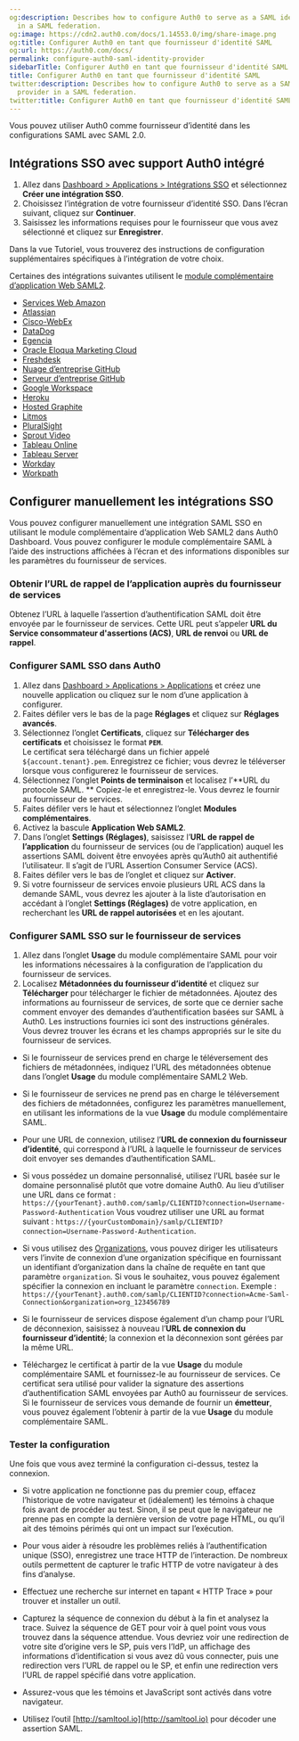 ```yaml
---
og:description: Describes how to configure Auth0 to serve as a SAML identity provider
  in a SAML federation.
og:image: https://cdn2.auth0.com/docs/1.14553.0/img/share-image.png
og:title: Configurer Auth0 en tant que fournisseur d'identité SAML
og:url: https://auth0.com/docs/
permalink: configure-auth0-saml-identity-provider
sidebarTitle: Configurer Auth0 en tant que fournisseur d'identité SAML
title: Configurer Auth0 en tant que fournisseur d'identité SAML
twitter:description: Describes how to configure Auth0 to serve as a SAML identity
  provider in a SAML federation.
twitter:title: Configurer Auth0 en tant que fournisseur d'identité SAML
---
```


Vous pouvez utiliser Auth0 comme fournisseur d’identité dans les configurations SAML avec SAML 2.0.

## Intégrations SSO avec support Auth0 intégré

1. Allez dans [Dashboard > Applications > Intégrations SSO](%24%7Bmanage_url%7D/#/externalapps) et sélectionnez **Créer une intégration SSO**.
2. Choisissez l’intégration de votre fournisseur d’identité SSO. Dans l’écran suivant, cliquez sur **Continuer**.
3. Saisissez les informations requises pour le fournisseur que vous avez sélectionné et cliquez sur **Enregistrer**.

Dans la vue Tutoriel, vous trouverez des instructions de configuration supplémentaires spécifiques à l’intégration de votre choix.

Certaines des intégrations suivantes utilisent le [module complémentaire d’application Web SAML2](/saml-configuration/saml-sso-integrations/enable-saml2-web-app-addon).

* [Services Web Amazon](/saml-configuration/configure-auth0-saml-identity-provider/configure-saml2-web-app-addon-for-aws)
* [Atlassian](/saml-configuration/configure-auth0-saml-identity-provider/configure-auth0-as-identity-provider-for-atlassian)
* [Cisco-WebEx](/saml-configuration/configure-auth0-saml-identity-provider/configure-auth0-as-identity-provider-for-cisco-webex)
* [DataDog](/saml-configuration/configure-auth0-saml-identity-provider/configure-auth0-as-identity-provider-for-datadog)
* [Egencia](/saml-configuration/configure-auth0-saml-identity-provider/configure-auth0-as-identity-provider-for-egencia)
* [Oracle Eloqua Marketing Cloud](/saml-configuration/configure-auth0-saml-identity-provider/configure-saml2-addon-eloqua)
* [Freshdesk](/saml-configuration/configure-auth0-saml-identity-provider/configure-auth0-as-identity-provider-for-freshdesk)
* [Nuage d’entreprise GitHub](/saml-configuration/configure-auth0-saml-identity-provider/configure-saml2-web-app-addon-for-github-enterprise-server)
* [Serveur d’entreprise GitHub](/saml-configuration/configure-auth0-saml-identity-provider/configure-saml2-web-app-addon-for-github-enterprise-server)
* [Google Workspace](/saml-configuration/configure-auth0-saml-identity-provider/configure-auth0-as-idp-for-google-g-suite)
* [Heroku](/saml-configuration/configure-auth0-saml-identity-provider/configure-saml2-web-app-addon-for-heroku)
* [Hosted Graphite](/saml-configuration/configure-auth0-saml-identity-provider/configure-auth0-as-identity-provider-for-hosted-graphite)
* [Litmos](/saml-configuration/configure-auth0-saml-identity-provider/configure-auth0-as-identity-provider-for-litmos)
* [PluralSight](/saml-configuration/configure-auth0-saml-identity-provider/configure-auth0-as-identity-provider-for-pluralsight)
* [Sprout Video](/saml-configuration/configure-auth0-saml-identity-provider/configure-auth0-as-identity-provider-for-sprout-video)
* [Tableau Online](/saml-configuration/configure-auth0-saml-identity-provider/configure-auth0-as-identity-provider-for-tableau-online)
* [Tableau Server](/saml-configuration/configure-auth0-saml-identity-provider/configure-auth0-as-identity-provider-for-tableau-server)
* [Workday](/saml-configuration/configure-auth0-saml-identity-provider/configure-auth0-as-identity-provider-for-workday)
* [Workpath](/saml-configuration/configure-auth0-saml-identity-provider/configure-auth0-as-identity-provider-for-workpath)

## Configurer manuellement les intégrations SSO

Vous pouvez configurer manuellement une intégration SAML SSO en utilisant le module complémentaire d’application Web SAML2 dans Auth0 Dashboard. Vous pouvez configurer le module complémentaire SAML à l’aide des instructions affichées à l’écran et des informations disponibles sur les paramètres du fournisseur de services.

### Obtenir l’URL de rappel de l’application auprès du fournisseur de services

Obtenez l’URL à laquelle l’assertion d’authentification SAML doit être envoyée par le fournisseur de services. Cette URL peut s’appeler **URL du Service consommateur d'assertions (ACS)**, **URL de renvoi** ou **URL de rappel**.

### Configurer SAML SSO dans Auth0

1. Allez dans [Dashboard > Applications > Applications](%24%7Bmanage_url%7D/#/applications) et créez une nouvelle application ou cliquez sur le nom d’une application à configurer.
2. Faites défiler vers le bas de la page **Réglages** et cliquez sur **Réglages avancés**.
3. Sélectionnez l’onglet **Certificats**, cliquez sur **Télécharger des certificats** et choisissez le format **`PEM`**.  
Le certificat sera téléchargé dans un fichier appelé `${account.tenant}.pem`.  Enregistrez ce fichier; vous devrez le téléverser lorsque vous configurerez le fournisseur de services.
4. Sélectionnez l’onglet **Points de terminaison** et localisez l’**URL du protocole SAML. ** Copiez-le et enregistrez-le. Vous devrez le fournir au fournisseur de services.
5. Faites défiler vers le haut et sélectionnez l’onglet **Modules complémentaires**.
6. Activez la bascule **Application Web SAML2**.
7. Dans l’onglet **Settings (Réglages)**, saisissez l’**URL de rappel de l’application** du fournisseur de services (ou de l’application) auquel les assertions SAML doivent être envoyées après qu’Auth0 ait authentifié l’utilisateur. Il s’agit de l’URL Assertion Consumer Service (ACS).
8. Faites défiler vers le bas de l’onglet et cliquez sur **Activer**.
9. Si votre fournisseur de services envoie plusieurs URL ACS dans la demande SAML, vous devrez les ajouter à la liste d’autorisation en accédant à l’onglet **Settings (Réglages)** de votre application, en recherchant les **URL de rappel autorisées** et en les ajoutant.

### Configurer SAML SSO sur le fournisseur de services

1. Allez dans l’onglet **Usage** du module complémentaire SAML pour voir les informations nécessaires à la configuration de l’application du fournisseur de services.
2. Localisez **Métadonnées du fournisseur d’identité** et cliquez sur **Télécharger** pour télécharger le fichier de métadonnées. Ajoutez des informations au fournisseur de services, de sorte que ce dernier sache comment envoyer des demandes d’authentification basées sur SAML à Auth0. Les instructions fournies ici sont des instructions générales. Vous devrez trouver les écrans et les champs appropriés sur le site du fournisseur de services.

* Si le fournisseur de services prend en charge le téléversement des fichiers de métadonnées, indiquez l’URL des métadonnées obtenue dans l’onglet **Usage** du module complémentaire SAML2 Web.
* Si le fournisseur de services ne prend pas en charge le téléversement des fichiers de métadonnées, configurez les paramètres manuellement, en utilisant les informations de la vue **Usage** du module complémentaire SAML.

* Pour une URL de connexion, utilisez l’**URL de connexion du fournisseur d’identité**, qui correspond à l’URL à laquelle le fournisseur de services doit envoyer ses demandes d’authentification SAML.
* Si vous possédez un domaine personnalisé, utilisez l’URL basée sur le domaine personnalisé plutôt que votre domaine Auth0. Au lieu d’utiliser une URL dans ce format : 
`https://{yourTenant}.auth0.com/samlp/CLIENTID?connection=Username-Password-Authentication` 
Vous voudrez utiliser une URL au format suivant : 
`https://{yourCustomDomain}/samlp/CLIENTID?connection=Username-Password-Authentication`.
* Si vous utilisez des [Organizations](/organizations), vous pouvez diriger les utilisateurs vers l’invite de connexion d’une organization spécifique en fournissant un identifiant d’organization dans la chaîne de requête en tant que paramètre `organization`. Si vous le souhaitez, vous pouvez également spécifier la connexion en incluant le paramètre `connection`. Exemple : `https://{yourTenant}.auth0.com/samlp/CLIENTID?connection=Acme-Saml-Connection&organization=org_123456789`
* Si le fournisseur de services dispose également d’un champ pour l’URL de déconnexion, saisissez à nouveau l’**URL de connexion du fournisseur d’identité**; la connexion et la déconnexion sont gérées par la même URL.
* Téléchargez le certificat à partir de la vue **Usage** du module complémentaire SAML et fournissez-le au fournisseur de services. Ce certificat sera utilisé pour valider la signature des assertions d’authentification SAML envoyées par Auth0 au fournisseur de services. Si le fournisseur de services vous demande de fournir un **émetteur**, vous pouvez également l’obtenir à partir de la vue **Usage** du module complémentaire SAML.

### Tester la configuration

Une fois que vous avez terminé la configuration ci-dessus, testez la connexion.

* Si votre application ne fonctionne pas du premier coup, effacez l’historique de votre navigateur et (idéalement) les témoins à chaque fois avant de procéder au test. Sinon, il se peut que le navigateur ne prenne pas en compte la dernière version de votre page HTML, ou qu’il ait des témoins périmés qui ont un impact sur l’exécution.
* Pour vous aider à résoudre les problèmes reliés à l’authentification unique (SSO), enregistrez une trace HTTP de l’interaction. De nombreux outils permettent de capturer le trafic HTTP de votre navigateur à des fins d’analyse.

* Effectuez une recherche sur internet en tapant « HTTP Trace » pour trouver et installer un outil.
* Capturez la séquence de connexion du début à la fin et analysez la trace. Suivez la séquence de GET pour voir à quel point vous vous trouvez dans la séquence attendue. Vous devriez voir une redirection de votre site d’origine vers le SP, puis vers l’IdP, un affichage des informations d’identification si vous avez dû vous connecter, puis une redirection vers l’URL de rappel ou le SP, et enfin une redirection vers l’URL de rappel spécifié dans votre application.
* Assurez-vous que les témoins et JavaScript sont activés dans votre navigateur.
* Utilisez l’outil [http://samltool.io](http://samltool.io) pour décoder une assertion SAML.